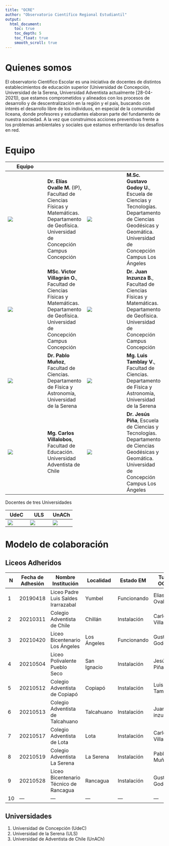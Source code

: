 ```yaml
---
title: "OCRE"
author: "Observatorio Científico Regional Estudiantil"
output:
  html_document:
    toc: true
    toc_depth: 5
    toc_float: true
    smooth_scroll: true
---
```


# Quienes somos

El observatorio Cientifico Escolar es una iniciativa de docentes de distintos establecimientos de educación superior (Universidad de Concepción, Universidad de la Serena, Universidad Adventista actualmente [28-04-2021]), que estamos comprometidos y alineados con los procesos de desarrollo y de descentralización en la región y el país, buscando con interés el desarrollo libre de los individuos, en especial de la comunidad liceana, donde profesores y estudiantes elaboran parte del fundamento de nuestra sociedad. A la vez que construimos acciones preventivas frente a los problemas ambientales y sociales que estamos enfrentando los desafíos en red.

# Equipo

|Equipo|
|---|---|---|---|
|![](image/elias-150.png)|**Dr. Elías Ovalle M.** (IP), Facultad  de Ciencias Físicas y Matemáticas. Departamento de Geofísica. Universidad de Concepción Campus Concepción|![](image/gustavo-150.png)|**M.Sc. Gustavo Godoy U.**, Escuela de Ciencias y Tecnologías. Departamento de Ciencias Geodésicas y Geomática. Universidad de Concepción Campus Los Ángeles|
|![](image/victor-150.png)|**MSc. Victor Villagrán O.**, Facultad  de Ciencias Físicas y Matemáticas. Departamento de Geofísica. Universidad de Concepción Campus Concepción|![](image/juan-150.png)|**Dr. Juan Inzunza B.**, Facultad  de Ciencias Físicas y Matemáticas. Departamento de Geofísica. Universidad de Concepción Campus Concepción|
|![](image/pablo-150.png)|**Dr. Pablo Muñoz**, Facultad de Ciencias. Departamento de Física y Astronomía, Universidad de la Serena|![](image/luis-150.png)|**Mg. Luis Tamblay V.**, Facultad de Ciencias. Departamento de Física y Astronomía, Universidad de la Serena|
|![](image/carlos-150.png)|**Mg. Carlos Villalobos**, Facultad de Educación. Universidad Adventista de Chile|![](image/jesus-150.png)|**Dr. Jesús Piña**, Escuela de Ciencias y Tecnologías. Departamento de Ciencias Geodésicas y Geomática. Universidad de Concepción Campus Los Ángeles|

Docentes de tres Universidades

|UdeC|ULS|UnACh|
|---|---|---|
|![](image/udec-150.png)|![](image/uls-150.png)|![](image/unach-150.png)|


# Modelo de colaboración

## Liceos Adheridos

|N|Fecha de Adhesión|Nombre Institución|Localidad|Estado EM|Tutor OCRE|
|---|---|---|---|---|---|
|1|20190418|Liceo Padre Luis Saldes Irarrazabal|Yumbel| Funcionando| Elias Ovalle|
|2|20210311|Colegio Adventista de Chile|Chillán| Instalación| Carlos Villalobos|
|3|20210420|Liceo Bicentenario Los Ángeles|Los Ángeles|Funcionando|Gustavo Godoy|
|4|20210504|Liceo Polivalente Pueblo Seco|San Ignacio|Instalación|Jesús Piña|
|5|20210512|Colegio Adventista de Copiapó|Copiapó|Instalación|Luis Tamblay|
|6|20210513|Colegio Adventista de Talcahuano|Talcahuano|Instalación|Juan inzunza|
|7|20210517|Colegio Adventista de Lota|Lota| Instalación| Carlos Villalobos|
|8|20210519|Colegio Adventista La Serena|La Serena|Instalación|Pablo Muñoz|
|9|20210528|Liceo Bicentenario Técnico de Rancagua|Rancagua|Instalación|Gustavo Godoy|
|10|---|---|---|---|---|

## Universidades

1. Universidad de Concepción (UdeC)
2. Universidad de la Serena (ULS)
3. Universidad de Adventista de Chile (UnACh)








